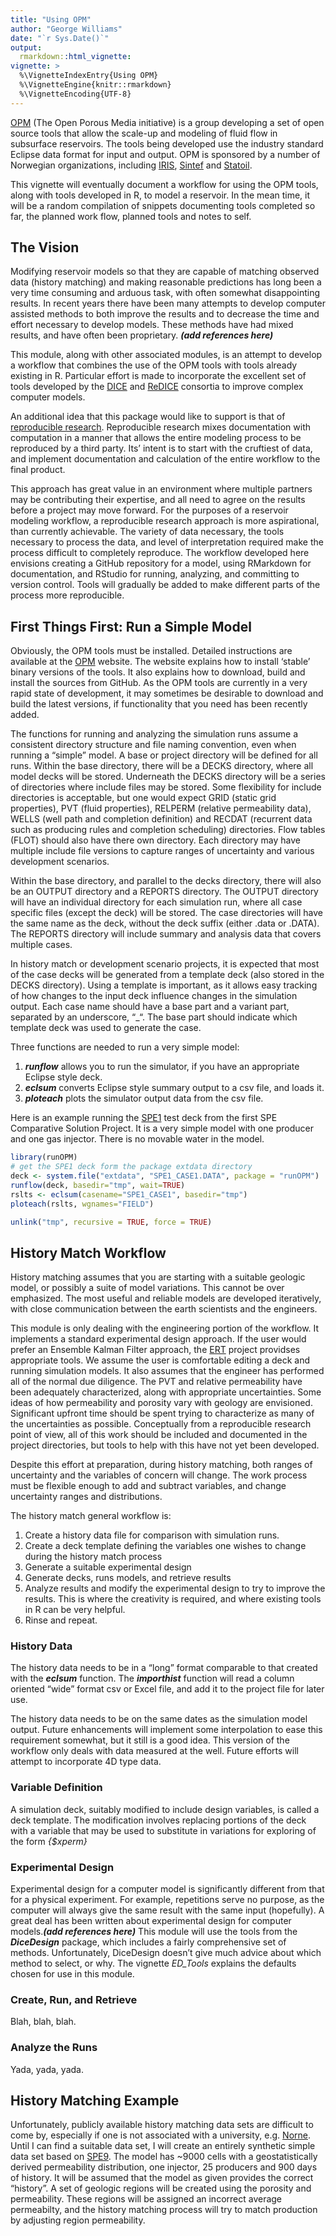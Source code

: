 ```yaml
---
title: "Using OPM"
author: "George Williams"
date: "`r Sys.Date()`"
output:
  rmarkdown::html_vignette:
vignette: >
  %\VignetteIndexEntry{Using OPM}
  %\VignetteEngine{knitr::rmarkdown}
  %\VignetteEncoding{UTF-8}
---
```


[OPM](http://opm-project.org/) (The Open Porous Media initiative) is a group developing a set of open source tools that allow the scale-up and modeling of fluid flow in subsurface reservoirs.  The tools being developed use the industry standard Eclipse data format for input and output.  OPM is sponsored by a number of Norwegian organizations, including [IRIS](http://www.iris.no/research/energy), [Sintef](http://www.sintef.no/en/information-and-communication-technology-ict/applied-mathematics/computational-geoscience/#/) and [Statoil](https://www.statoil.com/).

This vignette will eventually document a workflow for using the OPM tools, along with tools developed in R, to model a reservoir.  In the mean time, it will be a random compilation of snippets documenting tools completed so far, the planned work flow, planned tools and notes to self.

## The Vision
Modifying reservoir models so that they are capable of matching observed data (history matching) and making reasonable predictions has long been a very time consuming and arduous task, with often somewhat disappointing results.  In recent years there have been many attempts to develop computer assisted methods to both improve the results and to decrease the time and effort necessary to develop models.  These methods have had mixed results, and have often been proprietary. ***(add references here)***

This module, along with other associated modules, is an attempt to develop a workflow that combines the use of the OPM tools with tools already existing in R. Particular effort is made to incorporate the excellent set of tools developed by the [DICE](http://dice.emse.fr/) and [ReDICE](http://www.redice-project.org/) consortia to improve complex computer models.

An additional idea that this package would like to support is that of [reproducible research](https://www.practicereproducibleresearch.org/TOC.html).  Reproducible research mixes documentation with computation in a manner that allows the entire modeling process to be reproduced by a third party.  Its' intent is to start with the cruftiest of data, and implement documentation and calculation of the entire workflow to the final product.

This approach has great value in an environment where multiple partners may be contributing their expertise, and all need to agree on the results before a project may move forward.  For the purposes of a reservoir modeling workflow, a reproducible research approach is more aspirational, than currently achievable.  The variety of data necessary, the tools necessary to process the data, and level of interpretation required make the process difficult to completely reproduce.  The workflow developed here envisions creating a GitHub repository for a model, using RMarkdown for documentation, and RStudio for running, analyzing, and committing to version control. Tools will gradually be added to make different parts of the process more reproducible.

## First Things First:  Run a Simple Model
Obviously, the OPM tools must be installed.  Detailed instructions are available at the [OPM](http://opm-project.org/) website.  The website explains how to install 'stable' binary versions of the tools.  It also explains how to download, build and install the sources from GitHub. As the OPM tools are currently in a very rapid state of development, it may sometimes be desirable to download and build the latest versions, if functionality that you need has been recently added. 

The functions for running and analyzing the simulation runs assume a consistent directory structure and file naming convention, even when running a "simple" model.  A base or project directory will be defined for all runs.  Within the base directory, there will be a DECKS directory, where all model decks will be stored.  Underneath the DECKS directory will be a series of directories where include files may be stored.  Some flexibility for include directories is acceptable, but one would expect GRID (static grid properties), PVT (fluid properties), RELPERM (relative permeability data), WELLS (well path and completion definition) and RECDAT (recurrent data such as producing rules and completion scheduling) directories.  Flow tables (FLOT) should also have there own directory.  Each directory may have multiple include file versions to capture ranges of uncertainty and various development scenarios.

Within the base directory, and parallel to the decks directory, there will also be an OUTPUT directory and a REPORTS directory.  The OUTPUT directory will have an individual directory for each simulation run, where all case specific files (except the deck) will be stored.  The case directories will have the same name as the deck, without the deck suffix (either .data or .DATA).  The REPORTS directory will include summary and analysis data that covers multiple cases.

In history match or development scenario projects, it is expected that most of the case decks will be generated from a template deck (also stored in the DECKS directory).  Using a template is important, as it allows easy tracking of how changes to the input deck influence changes in the simulation output.  Each case name should have a base part and a variant part, separated by an underscore, "_".  The base part should indicate which template deck was used to generate the case.

Three functions are needed to run a very simple model:

1. ***runflow*** allows you to run the simulator, if you have an appropriate Eclipse style deck.
2. ***eclsum*** converts Eclipse style summary output to a csv file, and loads it.
3. ***ploteach*** plots the simulator output data from the csv file.

Here is an example running the [SPE1](http://www.ipt.ntnu.no/~kleppe/pub/SPE-COMPARATIVE/papers/first.pdf) test deck from the first SPE Comparative Solution Project.  It is a very simple model with one producer and one gas injector.  There is no movable water in the model.

```r
library(runOPM)
# get the SPE1 deck form the package extdata directory
deck <- system.file("extdata", "SPE1_CASE1.DATA", package = "runOPM")
runflow(deck, basedir="tmp", wait=TRUE)
rslts <- eclsum(casename="SPE1_CASE1", basedir="tmp")
ploteach(rslts, wgnames="FIELD")
```
```r
unlink("tmp", recursive = TRUE, force = TRUE)
```
## History Match Workflow
History matching assumes that you are starting with a suitable geologic model, or possibly a suite of model variations.  This cannot be over emphasized.  The most useful and reliable models are developed iteratively, with close communication between the earth scientists and the engineers.

This module is only dealing with the engineering portion of the workflow.  It implements a standard experimental design approach.  If the user would prefer an Ensemble Kalman Filter approach, the [ERT](http://ert.nr.no/ert/index.php/Main_Page) project providses appropriate tools.  We assume the user is comfortable editing a deck and running simulation models.  It also assumes that the engineer has performed all of the normal due diligence.  The PVT and relative permeability have been adequately characterized, along with appropriate uncertainties.  Some ideas of how permeability and porosity vary with geology are envisioned.  Significant upfront time should be spent trying to characterize as many of the uncertainties as possible.  Conceptually from a reproducible research point of view, all of this work should be included and documented in the project directories, but tools to help with this have not yet been developed.

Despite this effort at preparation, during history matching, both ranges of uncertainty and the variables of concern will change.  The work process must be flexible enough to add and subtract variables, and change uncertainty ranges and distributions.

The history match general workflow is:

1. Create a history data file for comparison with simulation runs.
2. Create a deck template defining the variables one wishes to change during the history match process
3. Generate a suitable experimental design
4. Generate decks, runs models, and retrieve results
5. Analyze results and modify the experimental design to try to improve the results.  This is where the creativity is required, and where existing tools in R can be very helpful.
6. Rinse and repeat.

### History Data
The history data needs to be in a "long" format comparable to that created with the ***eclsum*** function.  The ***importhist*** function will read a column oriented "wide" format csv or Excel file, and add it to the project file for later use.

The history data needs to be on the same dates as the simulation model output.  Future enhancements will implement some interpolation to ease this requirement somewhat, but it still is a good idea.  This version of the workflow only deals with data measured at the well.  Future efforts will attempt to incorporate 4D type data.

### Variable Definition
A simulation deck, suitably modified to include design variables, is called a deck template.  The modification  involves replacing portions of the deck with a variable that may be used to substitute in variations for exploring of the form *{$xperm}*

### Experimental Design
Experimental design for a computer model is significantly different from that for a physical experiment.  For example, repetitions serve no purpose, as the computer will always give the same result with the same input (hopefully). A great deal has been written about experimental design for computer models.***(add references here)***  This module will use the tools from the ***DiceDesign*** package, which includes a fairly comprehensive set of methods.  Unfortunately, DiceDesign doesn't give much advice about which method to select, or why.  The vignette *ED_Tools* explains the defaults chosen for use in this module.

### Create, Run, and Retrieve  
Blah, blah, blah.

### Analyze the Runs
Yada, yada, yada.

## History Matching Example
Unfortunately, publicly available history matching data sets are difficult to come by, especially if one is not associated with a university, e.g. [Norne](http://www.ipt.ntnu.no/~norne/wiki/data/media/english/Norne_License_Agreement_2016.pdf).  Until I can find a suitable data set, I will create an entirely synthetic simple data set based on [SPE9](http://www.ipt.ntnu.no/~kleppe/pub/SPE-COMPARATIVE/papers/ninth.pdf).  The model has ~9000 cells with a geostatistically derived permeability distribution, one injector, 25 producers and 900 days of history.  It will be assumed that the model as given provides the correct "history".  A set of geologic regions will be created using the porosity and permeability.  These regions will be assigned an incorrect average permeabilty, and the history matching process will try to match production by adjusting region permeability.


